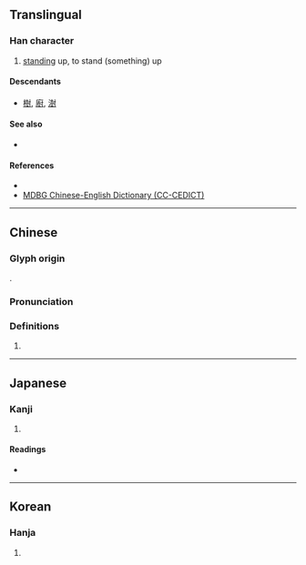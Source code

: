 {{character info/new}}
==Translingual==

===Han character===
{{Han char|rn=41|rad=寸|as=09|sn=12|four=44100|canj=GTDI|ids=⿰壴寸}}

# [[stand]]ing up, to stand (something) up

====Descendants====
* [[樹]], [[廚]], [[澍]]

====See also====
* {{l|mul|闘}}

====References====
* {{Han ref|kx=0295.140|dkj=07448|dj=0586.060|hdz=10509.020|uh=5C0C|ud=23564|bh=D8D7|bd=55511}}
* [http://www.mdbg.net/chindict/chindict.php?page=worddict&wdrst=1&wdqtm=0&wdqcham=1&wdqt=%E5%B0%8C MDBG Chinese-English Dictionary (CC-CEDICT)]

----

==Chinese==
{{zh-forms}}

===Glyph origin===
{{Han etym}}
{{Han compound|壴|寸|c1=s|c2=p|ls=psc}}.

===Pronunciation===
{{zh-pron
|m=shù
|c=syu6
|mc=y
|oc=y
|ma=
|cat=v
}}

===Definitions===
{{zh-hanzi}}

# {{rfdef|lang=zh}}

----

==Japanese==

===Kanji===
{{ja-kanji|grade=|rs=寸09}}

# {{defn|lang=ja|sort=寸09}}

====Readings====
* {{ja-readings|on=[[しゅ]] (shu), [[じゅ]] (ju), [[ちゅ]] (chu), [[じう]] (jiu)|kun=[[たてる]] (tateru), [[たつ]] (tatsu), [[わらは]] (waraha), [[しもべ]] (shimobe)}}

----

==Korean==

===Hanja===
{{ko-hanja|hangeul=주|rv=ju|mr=chu}}

# {{defn|lang=ko|sort=寸09}}